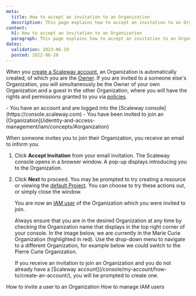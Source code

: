 ```yaml
---
meta:
  title: How to accept an invitation to an Organization
  description: This page explains how to accept an invitation to an Organization
content:
  h1: How to accept an invitation to an Organization
  paragraph: This page explains how to accept an invitation to an Organization
dates:
  validation: 2023-06-19
  posted: 2022-06-20
---
```


When you [create a Scaleway account](/console/my-account/how-to/create-an-account), an Organization is automatically created, of which you are the [Owner](/identity-and-access-management/iam/concepts/#owner). If you are invited to a someone else's Organization, you will simultaneously be the Owner of your own Organization and a guest in the other Organization, where you will have the rights and permissions granted to you via [policies](/identity-and-access-management/iam/concepts/#policy).

<Lightbox src="scaleway-iam-owners-guests.webp" alt="" />

<Message type="requirement">
  - You have an account and are logged into the [Scaleway console](https://console.scaleway.com)
  - You have been invited to join an [Organization](/identity-and-access-management/iam/concepts/#organization)
</Message>

When someone invites you to join their Organization, you receive an email to inform you.

1. Click **Accept Invitation** from your email invitation. The Scaleway console opens in a browser window. A pop-up displays introducing you to the Organization.
2. Click **Next** to proceed.
    You may be prompted to try creating a resource or viewing the [default Project](/identity-and-access-management/iam/concepts/#organization). You can choose to try these actions out, or simply close the window.

    You are now an [IAM user](/identity-and-access-management/iam/concepts/#user) of the Organization which you were invited to join. 

    Always ensure that you are in the desired Organization at any time by checking the Organization name that displays in the top right corner of your console. In the image below, we are currently in the Marie Curie Organization (highlighted in red). Use the drop-down menu to navigate to a different Organization, for example below we could switch to the Pierre Curie Organization.

    <Lightbox src="scaleway-orga-dropdown.webp" alt="" />

    <Message type="note">
      If you receive an invitation to join an Organization and you do not already have a [Scaleway account](/console/my-account/how-to/create-an-account/), you will be prompted to create one.
    </Message>


<Navigation title="See Also">
  <PreviousButton to="/identity-and-access-management/iam/how-to/invite-user-to-orga/">How to invite a user to an Organization</PreviousButton>
  <NextButton to="/identity-and-access-management/iam/how-to/manage-users/">How to manage IAM users</NextButton>
</Navigation>

